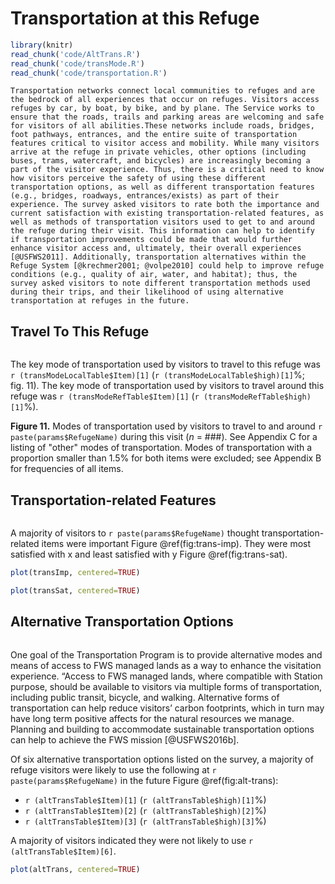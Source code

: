 # Transportation at this Refuge {#trans}

```r
library(knitr)
read_chunk('code/AltTrans.R')
read_chunk('code/transMode.R')
read_chunk('code/transportation.R')
```

```block2
Transportation networks connect local communities to refuges and are the bedrock of all experiences that occur on refuges. Visitors access refuges by car, by boat, by bike, and by plane. The Service works to ensure that the roads, trails and parking areas are welcoming and safe for visitors of all abilities.These networks include roads, bridges, foot pathways, entrances, and the entire suite of transportation features critical to visitor access and mobility. While many visitors arrive at the refuge in private vehicles, other options (including buses, trams, watercraft, and bicycles) are increasingly becoming a part of the visitor experience. Thus, there is a critical need to know how visitors perceive the safety of using these different transportation options, as well as different transportation features (e.g., bridges, roadways, entrances/exists) as part of their experience. The survey asked visitors to rate both the importance and current satisfaction with existing transportation-related features, as well as methods of transportation visitors used to get to and around the refuge during their visit. This information can help to identify if transportation improvements could be made that would further enhance visitor access and, ultimately, their overall experiences [@USFWS2011]. Additionally, transportation alternatives within the Refuge System [@krechmer2001; @volpe2010] could help to improve refuge conditions (e.g., quality of air, water, and habitat); thus, the survey asked visitors to note different transportation methods used during their trips, and their likelihood of using alternative transportation at refuges in the future.
```

## Travel To This Refuge{-}
```r
```
The key mode of transportation used by visitors to travel to this refuge was `r (transModeLocalTable$Item)[1]` (`r (transModeLocalTable$high)[1]`%; fig. 11). The key mode of transportation used by visitors to travel around this refuge was `r (transModeRefTable$Item)[1]` (`r (transModeRefTable$high)[1]`%).

**Figure 11.** Modes of transportation used by visitors to travel to and around `r paste(params$RefugeName)` during this visit (*n* = ###). See Appendix C for a listing of &quot;other&quot; modes of transportation. Modes of transportation with a proportion smaller than 1.5% for both items were excluded; see Appendix B for frequencies of all items.

## Transportation-related Features{-}

```r
```

A majority of visitors to `r paste(params$RefugeName)` thought transportation-related items were important Figure \@ref(fig:trans-imp). They were most satisfied with x and least satisfied with y Figure \@ref(fig:trans-sat).

```r
plot(transImp, centered=TRUE)
```

```r
plot(transSat, centered=TRUE)
```



## Alternative Transportation Options{-}
```r
```
One goal of the Transportation Program is to provide alternative modes and means of access to FWS managed lands as a way to enhance the visitation experience. "Access to FWS managed lands, where compatible with Station purpose, should be available to visitors via multiple forms of transportation, including public transit, bicycle, and walking. Alternative forms of transportation can help reduce visitors' carbon footprints, which in turn may have long term positive affects for the natural resources we manage. Planning and building to accommodate sustainable transportation options can help to achieve the FWS mission [@USFWS2016b].

Of six alternative transportation options listed on the survey, a majority of refuge visitors were likely to use the following at `r paste(params$RefugeName)` in the future Figure \@ref(fig:alt-trans):

- `r (altTransTable$Item)[1]` (`r (altTransTable$high)[1]`%)
- `r (altTransTable$Item)[2]` (`r (altTransTable$high)[2]`%)
- `r (altTransTable$Item)[3]` (`r (altTransTable$high)[3]`%)

A majority of visitors indicated they were not likely to use `r (altTransTable$Item)[6]`.

```r
plot(altTrans, centered=TRUE)
```
